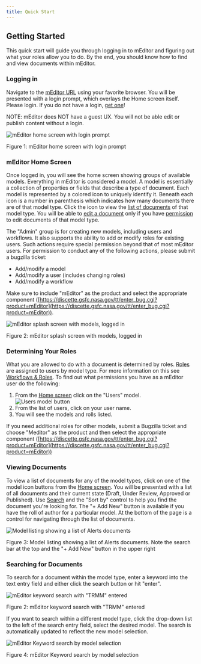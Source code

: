 ```yaml
---
title: Quick Start
---
```


## Getting Started

This quick start will guide you through logging in to mEditor and figuring out what your roles allow you to do. By the end, you should know how to find and view documents within mEditor.

### Logging in

Navigate to the [mEditor URL](https://lb.gesdisc.eosdis.nasa.gov/meditor) using your favorite browser. You will be presented with a login prompt, which overlays the Home screen itself. Please login. If you do not have a login, [get one](https://disc.gsfc.nasa.gov/earthdata-login)!

NOTE: mEditor does NOT have a guest UX. You will not be able edit or publish content without a login.

![mEditor home screen with login prompt](/images/user-guide/quick-start__login-screen.png)

Figure 1: mEditor home screen with login prompt

### mEditor Home Screen

Once logged in, you will see the home screen showing groups of available models. Everything in mEditor is considered a model. A model is essentially a collection of properties or fields that describe a type of document. Each model is represented by a colored icon to uniquely identify it. Beneath each icon is a number in parenthesis which indicates how many documents there are of that model type. Click the icon to view the [list of documents](#viewing-documents) of that model type. You will be able to [edit a document](/user-guide/working-with-documents#editing-a-document-and-submitting-it-for-review) only if you have [permission](/user-guide/workflows-and-roles#roles) to edit documents of that model type.

The "Admin" group is for creating new models, including users and workflows. It also supports the ability to add or modify roles for existing users. Such actions require special permission beyond that of most mEditor users. For permission to conduct any of the following actions, please submit a bugzilla ticket:

-   Add/modify a model
-   Add/modify a user (includes changing roles)
-   Add/modify a workflow

Make sure to include "mEditor" as the product and select the appropriate component ([https://discette.gsfc.nasa.gov/tt/enter_bug.cgi?product=mEditor](https://discette.gsfc.nasa.gov/tt/enter_bug.cgi?product=mEditor)).

![mEditor splash screen with models, logged in](/images/user-guide/quick-start__dashboard.png)

Figure 2: mEditor splash screen with models, logged in

### Determining Your Roles

What you are allowed to do with a document is determined by roles. [Roles](/user-guide/workflows-and-roles#roles) are assigned to users by model type. For more information on this see [Workflows & Roles](/user-guide/workflows-and-roles). To find out what permissions you have as a mEditor user do the following:

1. From the [Home screen](#meditor-home-screen) click on the "Users" model.
   ![Users model button](/images/user-guide/quick-start__users-model-button.png)
1. From the list of users, click on your user name.
1. You will see the models and rolls listed.

If you need additional roles for other models, submit a Bugzilla ticket and choose "Meditor" as the product and then select the appropriate component ([https://discette.gsfc.nasa.gov/tt/enter_bug.cgi?product=mEditor](https://discette.gsfc.nasa.gov/tt/enter_bug.cgi?product=mEditor))

### Viewing Documents

To view a list of documents for any of the model types, click on one of the model icon buttons from the [Home screen](#meditor-home-screen). You will be presented with a list of all documents and their current state (Draft, Under Review, Approved or Published). Use [Search](#searching-for-documents) and the "Sort by" control to help you find the document you're looking for. The "+ Add New" button is available if you have the roll of author for a particular model. At the bottom of the page is a control for navigating through the list of documents.

![Model listing showing a list of Alerts documents](/images/user-guide/quick-start__search-results.png)

Figure 3: Model listing showing a list of Alerts documents. Note the search bar at the top and the "+ Add New" button in the upper right

### Searching for Documents

To search for a document within the model type, enter a keyword into the text entry field and either click the search button or hit "enter".

![mEditor keyword search with "TRMM" entered](/images/user-guide/quick-start__search-bar.png)

Figure 2: mEditor keyword search with "TRMM" entered

If you want to search within a different model type, click the drop-down list to the left of the search entry field, select the desired model. The search is automatically updated to reflect the new model selection.

![mEditor Keyword search by model selection](/images/user-guide/quick-start__search-bar-model-select.png)

Figure 4: mEditor Keyword search by model selection
